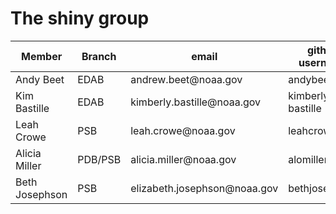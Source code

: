 # The shiny group {#group}

|   Member   | Branch  | email | github username |
|------------|---------|-------|-----------------|
| Andy Beet | EDAB | andrew.beet@noaa.gov | andybeet |
| Kim Bastille | EDAB | kimberly.bastille@noaa.gov | kimberly-bastille |
| Leah Crowe | PSB | leah.crowe@noaa.gov | leahcrowe |
| Alicia Miller | PDB/PSB | alicia.miller@noaa.gov | alomiller |
| Beth Josephson | PSB | elizabeth.josephson@noaa.gov | bethjosephson |



